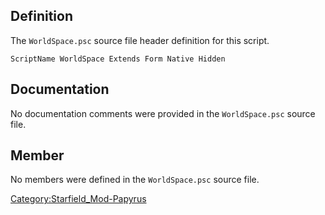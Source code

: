 {{Script_Object_Summary
| title = WorldSpace
| name = [[SFM:Script-WorldSpace|WorldSpace]]
| extends = [[SFM:Script-Form|Form]] → [[SFM:Script-ScriptObject|ScriptObject]]
| flags = Native, Hidden
}}


== Definition ==
The <code>WorldSpace.psc</code> source file header definition for this script.

<source lang="papyrus">
ScriptName WorldSpace Extends Form Native Hidden
</source>


== Documentation ==
No documentation comments were provided in the <code>WorldSpace.psc</code> source file.


== Member ==
No members were defined in the <code>WorldSpace.psc</code> source file.


[[Category:Starfield_Mod-Papyrus]]

